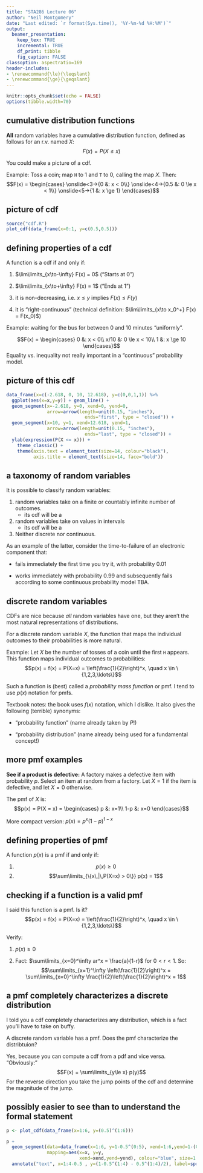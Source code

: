 ```yaml
---
title: "STA286 Lecture 06"
author: "Neil Montgomery"
date: "Last edited: `r format(Sys.time(), '%Y-%m-%d %H:%M')`"
output: 
  beamer_presentation:
    keep_tex: TRUE
    incremental: TRUE
    df_print: tibble
    fig_caption: FALSE
classoption: aspectratio=169
header-includes:
- \renewcommand{\le}{\leqslant}
- \renewcommand{\ge}{\geqslant}
---
```


```r
knitr::opts_chunk$set(echo = FALSE)
options(tibble.width=70)
```

## cumulative distribution functions

**All** random variables have a cumulative distribution function, defined as follows for an r.v. named $X$:
$$F(x) = P(X \le x)$$

You could make a picture of a cdf.

\pause Example: Toss a coin; map `H` to 1 and `T` to 0, calling the map $X$. Then:
$$F(x) = \begin{cases}
\onslide<3->{0 &: x < 0\\}
\onslide<4->{0.5 &: 0 \le x < 1\\}
\onslide<5->{1 &: x \ge 1}
\end{cases}$$

## picture of cdf

```r
source("cdf.R")
plot_cdf(data_frame(x=0:1, y=c(0.5,0.5)))

```


## defining properties of a cdf

A function is a cdf if and only if:

1. $\lim\limits_{x\to-\infty} F(x) = 0$ ("Starts at 0")

2. $\lim\limits_{x\to+\infty} F(x) = 1$ ("Ends at 1")

3. it is non-decreasing, i.e. $x \le y$ implies $F(x) \le F(y)$

4. it is "right-continuous" (technical definition: $\lim\limits_{x\to x_0^+} F(x) = F(x_0)$)

\pause Example: waiting for the bus for between 0 and 10 minutes "uniformly".

\pause $$F(x) = \begin{cases}
0 &: x < 0\\
x/10 &: 0 \le x < 10\\
1 &: x \ge 10
\end{cases}$$
\pause Equality vs. inequality not really important in a "continuous" probability model.

## picture of this cdf

```r
data_frame(x=c(-2.618, 0, 10, 12.618), y=c(0,0,1,1)) %>% 
  ggplot(aes(x=x,y=y)) + geom_line() + 
  geom_segment(x=-2.618, y=0, xend=0, yend=0, 
               arrow=arrow(length=unit(0.15, "inches"), 
                             ends="first", type = "closed")) + 
  geom_segment(x=10, y=1, xend=12.618, yend=1, 
               arrow=arrow(length=unit(0.15, "inches"), 
                             ends="last", type = "closed")) + 
  ylab(expression(P(X <= x))) + 
    theme_classic() + 
    theme(axis.text = element_text(size=14, colour="black"),
          axis.title = element_text(size=14, face="bold"))

```


## a taxonomy of random variables

It is possible to classify random variables:

1. \textit{discrete} random variables take on a finite or countably infinite number of outcomes.
    + its cdf will be a \textit{step function}
2. \textit{continuous} random variables take on values in intervals
    + its cdf will be a \textit{continuous function}
3. Neither discrete nor continuous.

\pause As an example of the latter, consider the time-to-failure of an electronic component that:

* fails immediately the first time you try it, with probability $0.01$

* works immediately with probability $0.99$ and subsequently fails according to some continuous probability model TBA.

## discrete random variables

CDFs are nice because *all* random variables have one, but they aren't the most natural representations of distributions.

For a discrete random variable $X$, the function that maps the individual outcomes to their probabilities is more natural.

\pause Example: Let $X$ be the number of tosses of a coin until the first `H` appears. This function maps individual outcomes to probabilities:
$$p(x) = f(x) = P(X=x) = \left(\frac{1}{2}\right)^x, \quad x \in \{1,2,3,\ldots\}$$

\pause Such a function is (best) called a *probability mass function* or pmf. I tend to use $p(x)$ notation for pmfs.

\pause Textbook notes: the book uses $f(x)$ notation, which I dislike. It also gives the following (terrible) synonyms:

* "probability function" (name already taken by $P$!)

* "probability distribution" (name already being used for a fundamental concept!)

## more pmf examples

**See if a product is defective:** A factory makes a defective item with probability $p$. Select an item at random from a factory. Let $X=1$ if the item is defective, and let $X=0$ otherwise. 

\pause The pmf of $X$ is:
$$p(x) = P(X = x) = \begin{cases}
p &: x=1\\
1-p &: x=0
\end{cases}$$

\pause More compact version: $p(x) = p^x(1-p)^{1-x}$

## defining properties of pmf

A function $p(x)$ is a pmf if and only if:

1. $$p(x) \ge 0$$
2. $$\sum\limits_{\{x\,|\,P(X=x) > 0\}} p(x) = 1$$

## checking if a function is a valid pmf

I said this function is a pmf. Is it?
$$p(x) = f(x) = P(X=x) = \left(\frac{1}{2}\right)^x, \quad x \in \{1,2,3,\ldots\}$$

Verify:

1. $p(x) \ge 0$

2. Fact: $\sum\limits_{x=0}^\infty ar^x = \frac{a}{1-r}$ for $0 < r < 1$. So:
$$\sum\limits_{x=1}^\infty \left(\frac{1}{2}\right)^x = \sum\limits_{x=0}^\infty \frac{1}{2}\left(\frac{1}{2}\right)^x = 1$$

## a pmf completely characterizes a discrete distribution

I told you a cdf completely characterizes any distribution, which is a fact you'll have to take on buffy. 

\pause A discrete random variable has a pmf. Does the pmf characterize the distribtuion? 

\pause Yes, because you can compute a cdf from a pdf and vice versa. "Obviously:"
$$F(x) = \sum\limits_{y\le x} p(y)$$
For the reverse direction you take the jump points of the cdf and determine the magnitude of the jump.

## possibly easier to see than to understand the formal statement

```r
p <- plot_cdf(data_frame(x=1:6, y=(0.5)^(1:6)))

p + 
  geom_segment(data=data_frame(x=1:6, y=1-0.5^(0:5), xend=1:6,yend=1-(0.5)^(1:6)),
               mapping=aes(x=x, y=y,
                           xend=xend,yend=yend), colour="blue", size=1.5, alpha=0.5) +
  annotate("text", x=1:4-0.5 , y=(1-0.5^(1:4) - 0.5^(1:4)/2), label=sprintf("P(X=%d)", 1:4), color="blue")
  
```




